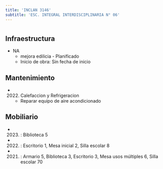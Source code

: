 ```yaml
---
title: 'INCLAN 3146'
subtitle: 'ESC. INTEGRAL INTERDISCIPLINARIA N° 06'
---
```


#
## Infraestructura

* NA 
    + mejora edilicia - Planificado 
    + Inicio de obra: Sin fecha de inicio 






## Mantenimiento

*  (2022) Calefaccion y Refrigeracion 
    + Reparar equipo de aire acondicionado





## Mobiliario

*  (2023) : Biblioteca 5 

*  (2022) : Escritorio 1, Mesa inicial 2, Silla escolar 8 

*  (2021) : Armario 5, Biblioteca 3, Escritorio 3, Mesa usos múltiples 6, Silla escolar 70 



